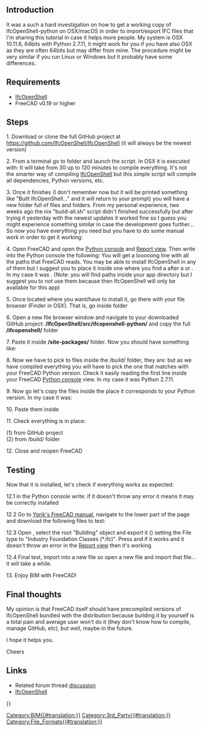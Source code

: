 <languages/>
<translate>
<!--T:1-->
{{TutorialInfo
|Topic=BIM Workbench
|Level=Advanced
|Time=120 minutes
|Author=Pablo Gil
|FCVersion=0.19.x
|Files=
}}

<!--T:2-->
== Introduction ==
It was a such a hard investigation on how to get a working copy of IfcOpenShell-python on OSX/macOS in order to import/export IFC files that I'm sharing this tutorial in case it helps more people.
My system is OSX 10.11.6, 64bits with Python 2.7.11, it might work for you if you have also OSX as they are often 64bits but may differ from mine. The procedure might be very similar if you run Linux or Windows but it probably have some differences.

== Requirements == <!--T:26-->

<!--T:27-->
* [[IfcOpenShell]]
* FreeCAD v0.19 or higher

<!--T:3-->
== Steps ==
1. Download or clone the full GitHub project at https://github.com/IfcOpenShell/IfcOpenShell (it will always be the newest version)
: {{incode|git clone https://github.com/IfcOpenShell/IfcOpenShell}}

<!--T:6-->
2. From a terminal go to {{FileName|/nix/}} folder and launch the script. In OSX it is executed with:
{{Code|code=
cd nix/
./build-all.sh
}}
It will take from 30 up to 120 minutes to compile everything. It's not the smarter way of compiling [[IfcOpenShell]] but this simple script will compile all dependencies, Python versions, etc.

<!--T:7-->
3. Once it finishes (I don't remember now but it will be printed something like "Built IfcOpenShell..." and it will return to your prompt) you will have a new folder {{FileName|/IfcOpenShell/build/}} full of files and folders. From my personal experience, two weeks ago the nix "build-all.sh" script didn't finished successfully but after trying it yesterday with the newest updates it worked fine so I guess you might experience something similar in case the development goes further...
So now you have everything you need but you have to do some manual work in order to get it working:

<!--T:25-->
4. Open FreeCAD and open the [[Python console]] and [[Report view]]. Then write into the Python console the following:
{{Code|code=
import sys
print sys.path
}}
You will get a looooong line with all the paths that FreeCAD reads. You may be able to install IfcOpenShell in any of them but I suggest you to place it inside one where you find a {{FileName|/site-packages/}} after a {{FileName|/Python/}} or {{FileName|/python-something/}}. In my case it was {{FileName|/Library/Python/2.7/site-packages}}. (Note: you will find paths inside your app directory but I suggest you to not use them because then IfcOpenShell will only be available for this app)

<!--T:8-->
5. Once located where you want/have to install it, go there with your file browser (Finder in OSX). That is, go inside {{FileName|/site-packages/}} folder
: {{incode|cd site-packages/}} 

<!--T:9-->
6. Open a new file browser window and navigate to your downloaded GitHub project: '''/IfcOpenShell/src/ifcopenshell-python/''' and copy the full '''/ifcopenshell/''' folder

<!--T:10-->
7. Paste it inside '''/site-packages/''' folder. Now you should have something like:
{{Code|code=
/site-packages/ifcopenshell/__init__.py
/site-packages/ifcopenshell/entity_instance.py
/site-packages/ifcopenshell/file.py
/site-packages/ifcopenshell/geom/app.py
/site-packages/ifcopenshell/geom/main.py
/site-packages/ifcopenshell/geom/occ_utils.py
/site-packages/ifcopenshell/geom/__init__.py
/site-packages/ifcopenshell/guid.py
}}

<!--T:11-->
8. Now we have to pick to files inside the /build/ folder, they are:
{{Code|code=
_ifcopenshell_wrapper.so
ifcopenshell_wrapper.py
}}
but as we have compiled everything you will have to pick the one that matches with your FreeCAD Python version. Check it easily reading the first line inside your FreeCAD [[Python console]] view. In my case it was Python 2.7.11.

<!--T:12-->
9. Now go let's copy the files inside the place it corresponds to your Python version. In my case it was:
{{Code|code=
/IfcOpenShell/build/Darwin/x86_64/build/ifcopenshell/[b]python-2.7[/b].10/ifcwrap/
}}

<!--T:13-->
10. Paste them inside {{FileName|/site-packages/ifcopenshell/}}

<!--T:14-->
11. Check everything is in place:
{{Code|code=
/site-packages/ifcopenshell/__init__.py                  (1)
/site-packages/ifcopenshell/entity_instance.py           (1)
/site-packages/ifcopenshell/_ifcopenshell_wrapper.so     (2)
/site-packages/ifcopenshell/file.py                      (1)
/site-packages/ifcopenshell/geom/__init__.py             (1)
/site-packages/ifcopenshell/geom/app.py                  (1)
/site-packages/ifcopenshell/geom/main.py                 (1)
/site-packages/ifcopenshell/geom/occ_utils.py            (1)
/site-packages/ifcopenshell/guid.py                      (1)
/site-packages/ifcopenshell/ifcopenshell_wrapper.py      (2)
}}

<!--T:15-->
(1) from GitHub project <br />
(2) from /build/ folder


<!--T:16-->
12. Close and reopen FreeCAD

<!--T:4-->
== Testing ==
Now that it is installed, let's check if everything works as expected:

<!--T:17-->
12.1 in the Python console write:
{{Code|code=
import ifcopenshell
from ifcopenshell import geom
}}
if it doesn't throw any error it means it may be correctly installed

<!--T:18-->
12.2 Go to [[Manual:BIM_modeling|Yorik's FreeCAD manual]], navigate to the lower part of the page and download the following files to test:
{{Code|code=
house.FCStd
house.ifc
}}

<!--T:19-->
12.3 Open {{FileName|house.FCStd}}, select the root "Building" object and export it ({{MenuCommand|File → Export}}) setting the File type to "Industry Foundation Classes (*.ifc)". Press {{Button|Save}} and if it works and it doesn't throw an error in the [[Report view]] then it's working.

<!--T:20-->
12.4 Final test, import {{FileName|house.ifc}} into a new file so open a new file and import that file... it will take a while.

<!--T:21-->
13. Enjoy BIM with FreeCAD!

<!--T:5-->
== Final thoughts ==
My opinion is that FreeCAD itself should have precompiled versions of IfcOpenShell bundled with the distribution because building it by yourself is a total pain and average user won't do it (they don't know how to compile, manage GitHub, etc), but well, maybe in the future.

<!--T:22-->
I hope it helps you.

<!--T:23-->
Cheers

==Links== <!--T:24-->

<!--T:28-->
* Related forum thread [https://forum.freecad.org/viewtopic.php?f=23&t=17536 discussion]
* [[IfcOpenShell]]


</translate>
{{Userdocnavi{{#translation:}}}}
[[Category:BIM{{#translation:}}]]
[[Category:3rd_Party{{#translation:}}]]
[[Category:File_Formats{{#translation:}}]]